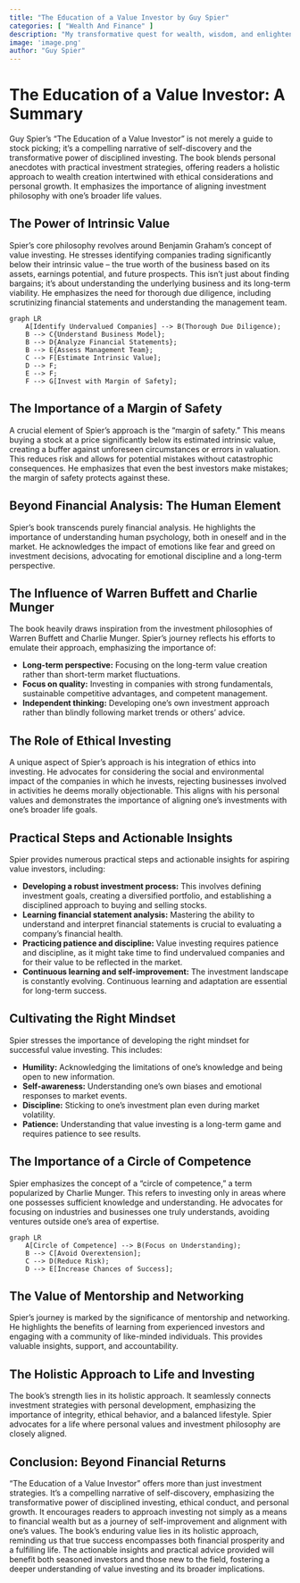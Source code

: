 ```yaml
---
title: "The Education of a Value Investor by Guy Spier"
categories: [ "Wealth And Finance" ]
description: "My transformative quest for wealth, wisdom, and enlightenment"
image: 'image.png'
author: "Guy Spier"
---
```

# The Education of a Value Investor: A Summary

Guy Spier's "The Education of a Value Investor" is not merely a guide to stock picking; it's a compelling narrative of self-discovery and the transformative power of disciplined investing.  The book blends personal anecdotes with practical investment strategies, offering readers a holistic approach to wealth creation intertwined with ethical considerations and personal growth.  It emphasizes the importance of aligning investment philosophy with one's broader life values.

## The Power of Intrinsic Value

Spier's core philosophy revolves around Benjamin Graham's concept of value investing. He stresses identifying companies trading significantly below their intrinsic value – the true worth of the business based on its assets, earnings potential, and future prospects.  This isn't just about finding bargains; it's about understanding the underlying business and its long-term viability.  He emphasizes the need for thorough due diligence, including scrutinizing financial statements and understanding the management team.

```mermaid
graph LR
    A[Identify Undervalued Companies] --> B(Thorough Due Diligence);
    B --> C{Understand Business Model};
    B --> D{Analyze Financial Statements};
    B --> E{Assess Management Team};
    C --> F[Estimate Intrinsic Value];
    D --> F;
    E --> F;
    F --> G[Invest with Margin of Safety];
```

## The Importance of a Margin of Safety

A crucial element of Spier's approach is the "margin of safety." This means buying a stock at a price significantly below its estimated intrinsic value, creating a buffer against unforeseen circumstances or errors in valuation.  This reduces risk and allows for potential mistakes without catastrophic consequences. He emphasizes that even the best investors make mistakes; the margin of safety protects against these.

## Beyond Financial Analysis: The Human Element

Spier's book transcends purely financial analysis.  He highlights the importance of understanding human psychology, both in oneself and in the market.  He acknowledges the impact of emotions like fear and greed on investment decisions, advocating for emotional discipline and a long-term perspective.

## The Influence of Warren Buffett and Charlie Munger

The book heavily draws inspiration from the investment philosophies of Warren Buffett and Charlie Munger. Spier's journey reflects his efforts to emulate their approach, emphasizing the importance of:

* **Long-term perspective:** Focusing on the long-term value creation rather than short-term market fluctuations.
* **Focus on quality:** Investing in companies with strong fundamentals, sustainable competitive advantages, and competent management.
* **Independent thinking:** Developing one's own investment approach rather than blindly following market trends or others' advice.

##  The Role of Ethical Investing

A unique aspect of Spier's approach is his integration of ethics into investing. He advocates for considering the social and environmental impact of the companies in which he invests, rejecting businesses involved in activities he deems morally objectionable.  This aligns with his personal values and demonstrates the importance of aligning one's investments with one's broader life goals.

## Practical Steps and Actionable Insights

Spier provides numerous practical steps and actionable insights for aspiring value investors, including:

* **Developing a robust investment process:** This involves defining investment goals, creating a diversified portfolio, and establishing a disciplined approach to buying and selling stocks.
* **Learning financial statement analysis:**  Mastering the ability to understand and interpret financial statements is crucial to evaluating a company's financial health.
* **Practicing patience and discipline:** Value investing requires patience and discipline, as it might take time to find undervalued companies and for their value to be reflected in the market.
* **Continuous learning and self-improvement:** The investment landscape is constantly evolving. Continuous learning and adaptation are essential for long-term success.

##  Cultivating the Right Mindset

Spier stresses the importance of developing the right mindset for successful value investing. This includes:

* **Humility:** Acknowledging the limitations of one's knowledge and being open to new information.
* **Self-awareness:** Understanding one's own biases and emotional responses to market events.
* **Discipline:** Sticking to one's investment plan even during market volatility.
* **Patience:**  Understanding that value investing is a long-term game and requires patience to see results.

##  The Importance of a Circle of Competence

Spier emphasizes the concept of a "circle of competence," a term popularized by Charlie Munger. This refers to investing only in areas where one possesses sufficient knowledge and understanding.  He advocates for focusing on industries and businesses one truly understands, avoiding ventures outside one's area of expertise.

```mermaid
graph LR
    A[Circle of Competence] --> B(Focus on Understanding);
    B --> C[Avoid Overextension];
    C --> D(Reduce Risk);
    D --> E[Increase Chances of Success];
```

##  The Value of Mentorship and Networking

Spier’s journey is marked by the significance of mentorship and networking. He highlights the benefits of learning from experienced investors and engaging with a community of like-minded individuals.  This provides valuable insights, support, and accountability.

##  The Holistic Approach to Life and Investing

The book's strength lies in its holistic approach.  It seamlessly connects investment strategies with personal development, emphasizing the importance of integrity, ethical behavior, and a balanced lifestyle.  Spier advocates for a life where personal values and investment philosophy are closely aligned.


##  Conclusion: Beyond Financial Returns

"The Education of a Value Investor" offers more than just investment strategies.  It's a compelling narrative of self-discovery, emphasizing the transformative power of disciplined investing, ethical conduct, and personal growth.  It encourages readers to approach investing not simply as a means to financial wealth but as a journey of self-improvement and alignment with one's values. The book's enduring value lies in its holistic approach, reminding us that true success encompasses both financial prosperity and a fulfilling life.  The actionable insights and practical advice provided will benefit both seasoned investors and those new to the field, fostering a deeper understanding of value investing and its broader implications.

